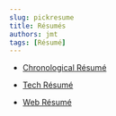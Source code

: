 ```yaml
---
slug: pickresume
title: Résumés
authors: jmt
tags: [Résumé]
---
```


- [Chronological Résumé](chronological-resume)

- [Tech Résumé](techresume)

- [Web Résumé](webresume)
